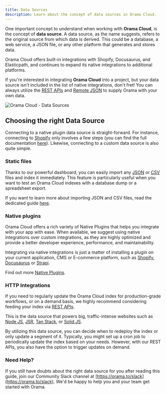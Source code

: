 ```yaml
---
title: Data Sources
description: Learn about the concept of data sources in Orama Cloud.
---
```


One important concept to understand when working with **Orama Cloud**, is the concept of **data source**. A data source, as the name suggests, refers to the original source from which data is derived. This could be a database, a web service, a JSON file, or any other platform that generates and stores data.

Orama Cloud offers built-in integrations with Shopify, Docusaurus, and Elasticpath, and continues to expand its native integrations to additional platforms.

If you're interested in integrating **Orama Cloud** into a project, but your data source isn't included in the list of native integrations, don't fret! You can always utilize the [REST APIs](/cloud/data-sources/custom-integrations/rest-apis) and [Remote JSON](/cloud/data-sources/custom-integrations/remote-json) to supply Orama with your own data.

<div class="text-center py-4">
  <img src="https://placehold.co/600x400" alt="Orama Cloud - Data Sources" class="rounded-xl" />
</div>

## Choosing the right Data Source

Connecting to a native plugin data source is straight-forward. For instance, connecting to [Shopify](/cloud/data-sources/native-integrations/shopify) only involves a few steps (you can find the full documentation [here](/cloud/data-sources/native-integrations/shopify)). Likewise, connecting to a custom data source is also quite simple.

### Static files

Thanks to our powerful dashboard, you can easily import any [JSON](/cloud/data-sources/custom-integrations/json-file) or [CSV](/cloud/data-sources/custom-integrations/csv-file) files and index it immediately. This feature is particularly useful when you want to test an Orama Cloud indexes with a database dump or a spreadsheet export.

If you want to learn more about importing JSON and CSV files, read the dedicated guide [here](/cloud/data-sources/custom-integrations/json-file).

### Native plugins

Orama Cloud offers a rich variety of Native Plugins that helps you integrate with your app with ease. When available, we suggest using native integrations over custom integrations, as they are highly optimized and provide a better developer experience, performance, and maintainability.

Integrating via native integrations is just a matter of installing a plugin on your current application, CMS or E-commerce platform, such as [Shopify](/cloud/data-sources/native-integrations/shopify), [Docusaurus](/cloud/data-sources/native-integrations/docusaurus) or [Strapi](/cloud/data-sources/native-integrations/docusaurus).

Find out more [Native Plugins](/cloud/data-sources/native-integrations/introduction).

### HTTP Integrations

If you need to regularly update the Orama Cloud index for production-grade workflows, or on a demand basis, we highly recommend considering feeding your index via [REST APIs](/cloud/data-sources/custom-integrations/rest-apis).

This is the data source that powers big, traffic-intense websites such as [Node JS](https://nodejs.org), [JSR](https://jsr.io), [Tan Stack](https://tanstack.com), or [Solid JS](https://docs.solidjs.com).

By utilizing this data source, you can decide when to redeploy the index or only update a segment of it. Typically, you might set up a cron job to periodically update the index based on your needs. However, with our REST APIs, you also have the option to trigger updates on demand.

### Need Help?

If you still have doubts about the right data source for you after reading this guide, join our Community Slack channel at [https://orama.to/slack](https://orama.to/slack). We'd be happy to help you and your team get started with Orama.

